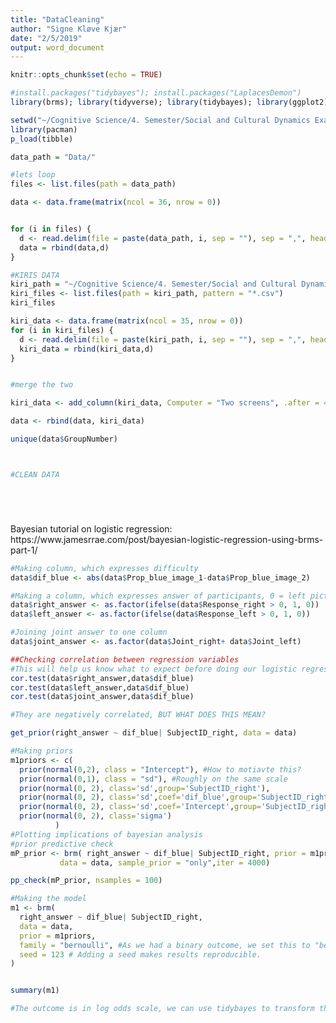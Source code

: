 ```yaml
---
title: "DataCleaning"
author: "Signe Kløve Kjær"
date: "2/5/2019"
output: word_document
---
```


```r
knitr::opts_chunk$set(echo = TRUE)
```


```r

#install.packages("tidybayes"); install.packages("LaplacesDemon")
library(brms); library(tidyverse); library(tidybayes); library(ggplot2); library(LaplacesDemon); library(rethinking)
```



```r
setwd("~/Cognitive Science/4. Semester/Social and Cultural Dynamics Exam/SocKultExam-master/")
library(pacman)
p_load(tibble)

data_path = "Data/"

#lets loop
files <- list.files(path = data_path)

data <- data.frame(matrix(ncol = 36, nrow = 0))


for (i in files) {
  d <- read.delim(file = paste(data_path, i, sep = ""), sep = ",", header = TRUE)
  data = rbind(data,d)
}

#KIRIS DATA
kiri_path = "~/Cognitive Science/4. Semester/Social and Cultural Dynamics Exam/SocKultExam-master/"
kiri_files <- list.files(path = kiri_path, pattern = "*.csv")
kiri_files

kiri_data <- data.frame(matrix(ncol = 35, nrow = 0))
for (i in kiri_files) {
  d <- read.delim(file = paste(kiri_path, i, sep = ""), sep = ",", header = TRUE)
  kiri_data = rbind(kiri_data,d)
}


#merge the two

kiri_data <- add_column(kiri_data, Computer = "Two screens", .after = 4)

data <- rbind(data, kiri_data)

unique(data$GroupNumber)



#CLEAN DATA






```

Bayesian tutorial on logistic regression: https://www.jamesrrae.com/post/bayesian-logistic-regression-using-brms-part-1/

```r
#Making column, which expresses difficulty
data$dif_blue <- abs(data$Prop_blue_image_1-data$Prop_blue_image_2)

#Making a column, which expresses answer of participants, 0 = left picture, 1 = right picture
data$right_answer <- as.factor(ifelse(data$Response_right > 0, 1, 0))
data$left_answer <- as.factor(ifelse(data$Response_left > 0, 1, 0))

#Joining joint answer to one column
data$joint_answer <- as.factor(data$Joint_right+ data$Joint_left)

##Checking correlation between regression variables
#This will help us know what to expect before doing our logistic regression analysis
cor.test(data$right_answer,data$dif_blue)
cor.test(data$left_answer,data$dif_blue)
cor.test(data$joint_answer,data$dif_blue)

#They are negatively correlated, BUT WHAT DOES THIS MEAN?

get_prior(right_answer ~ dif_blue| SubjectID_right, data = data)

#Making priors
m1priors <- c(
  prior(normal(0,2), class = "Intercept"), #How to motiavte this?
  prior(normal(0,1), class = "sd"), #Roughly on the same scale
  prior(normal(0, 2), class='sd',group='SubjectID_right'), 
  prior(normal(0, 2), class='sd',coef='dif_blue',group='SubjectID_right'), 
  prior(normal(0, 2), class='sd',coef='Intercept',group='SubjectID_right'), 
  prior(normal(0, 2), class='sigma')
          ) 
#Plotting implications of bayesian analysis
#prior predictive check
mP_prior <- brm( right_answer ~ dif_blue| SubjectID_right, prior = m1priors,
           data = data, sample_prior = "only",iter = 4000)

pp_check(mP_prior, nsamples = 100)

#Making the model
m1 <- brm(
  right_answer ~ dif_blue| SubjectID_right,
  data = data,
  prior = m1priors,
  family = "bernoulli", #As we had a binary outcome, we set this to "bernoulli"
  seed = 123 # Adding a seed makes results reproducible.
) 


summary(m1)

#The outcome is in log odds scale, we can use tidybayes to transform them 
```






